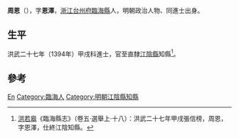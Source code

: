 '''周恩'''（{{bd|？||？|catIdx=}}），字'''恩澤'''，[[浙江|浙江]][[台州府|台州府]][[臨海縣|臨海縣]]人，明朝政治人物、同進士出身。

== 生平 ==
洪武二十七年（1394年）甲戌科進士，官至直隸[[江陰縣|江陰縣]]知縣<ref>[[洪若皋|洪若皋]]《臨海縣志》（卷五·選舉上·十八）：洪武二十七年甲戌張信榜，周恩，字恩澤，仕終江陰知縣。</ref>。

== 參考 ==
{{reflist}}

{{洪武二十七年甲戌科殿試金榜}}

{{Authority control}}

{{DEFAULTSORT:Zhou周}}
[[Category:周姓|En]]
[[Category:臨海人|Category:臨海人]]
[[Category:明朝江陰縣知縣|Category:明朝江陰縣知縣]]

{{明朝人物小作品}}